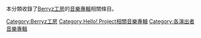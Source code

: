 本分類收錄了[[Berryz工房|Berryz工房]]的[[音樂專輯|音樂專輯]]相關條目。

[[Category:Berryz工房|Category:Berryz工房]]
[[Category:Hello!_Project相關音樂專輯|Category:Hello! Project相關音樂專輯]]
[[Category:各演出者音樂專輯|Category:各演出者音樂專輯]]